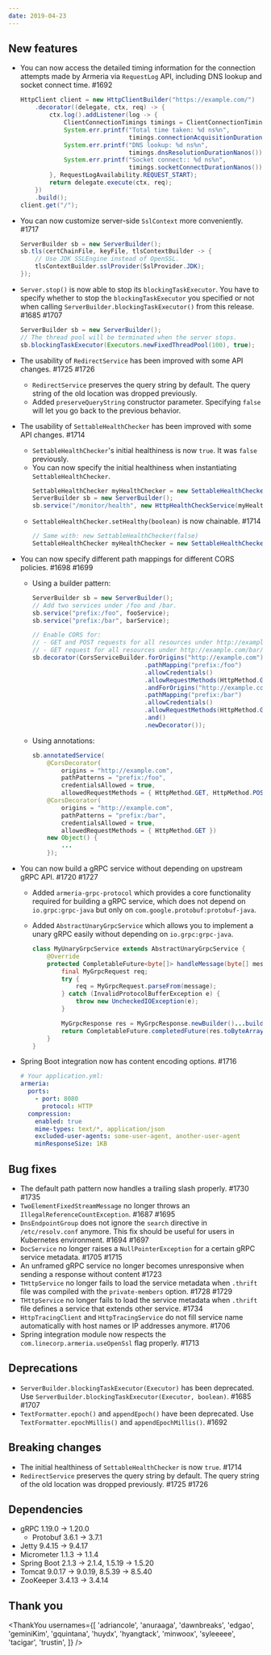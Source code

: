 ```yaml
---
date: 2019-04-23
---
```


## New features

- You can now access the detailed timing information for the connection attempts made by Armeria via `RequestLog` API, including DNS lookup and socket connect time. #1692
  ```java
  HttpClient client = new HttpClientBuilder("https://example.com/")
      .decorator((delegate, ctx, req) -> {
          ctx.log().addListener(log -> {
              ClientConnectionTimings timings = ClientConnectionTimings.get(log);
              System.err.printf("Total time taken: %d ns%n",
                                timings.connectionAcquisitionDurationNanos());
              System.err.printf("DNS lookup: %d ns%n",
                                timings.dnsResolutionDurationNanos());
              System.err.printf("Socket connect:: %d ns%n",
                                timings.socketConnectDurationNanos());
          }, RequestLogAvailability.REQUEST_START);
          return delegate.execute(ctx, req);
      })
      .build();
  client.get("/");
  ```
- You can now customize server-side `SslContext` more conveniently. #1717
  ```java
  ServerBuilder sb = new ServerBuilder();
  sb.tls(certChainFile, keyFile, tlsContextBuilder -> {
      // Use JDK SSLEngine instead of OpenSSL.
      tlsContextBuilder.sslProvider(SslProvider.JDK);
  });
  ```
- `Server.stop()` is now able to stop its `blockingTaskExecutor`. You have to specify whether to stop the `blockingTaskExecutor` you specified or not when calling `ServerBuilder.blockingTaskExecutor()` from this release. #1685 #1707
  ```java
  ServerBuilder sb = new ServerBuilder();
  // The thread pool will be terminated when the server stops.
  sb.blockingTaskExecutor(Executors.newFixedThreadPool(100), true);
  ```
- The usability of `RedirectService` has been improved with some API changes. #1725 #1726
  - `RedirectService` preserves the query string by default. The query string of the old location was dropped previously.
  - Added `preserveQueryString` constructor parameter. Specifying `false` will let you go back to the previous behavior.
- The usability of `SettableHealthChecker` has been improved with some API changes. #1714
  - `SettableHealthChecker`'s initial healthiness is now `true`. It was `false` previously.
  - You can now specify the initial healthiness when instantiating `SettableHealthChecker`.
    ```java
    SettableHealthChecker myHealthChecker = new SettableHealthChecker(false);
    ServerBuilder sb = new ServerBuilder();
    sb.service("/monitor/health", new HttpHealthCheckService(myHealthChecker));
    ```
  - `SettableHealthChecker.setHealthy(boolean)` is now chainable. #1714
    ```java
    // Same with: new SettableHealthChecker(false)
    SettableHealthChecker myHealthChecker = new SettableHealthChecker().setHealthy(false);
    ```
- You can now specify different path mappings for different CORS policies. #1698 #1699

  - Using a builder pattern:

    ```java
    ServerBuilder sb = new ServerBuilder();
    // Add two services under /foo and /bar.
    sb.service("prefix:/foo", fooService);
    sb.service("prefix:/bar", barService);

    // Enable CORS for:
    // - GET and POST requests for all resources under http://example.com/foo/
    // - GET request for all resources under http://example.com/bar/
    sb.decorator(CorsServiceBuilder.forOrigins("http://example.com")
                                   .pathMapping("prefix:/foo")
                                   .allowCredentials()
                                   .allowRequestMethods(HttpMethod.GET, HttpMethod.POST)
                                   .andForOrigins("http://example.com")
                                   .pathMapping("prefix:/bar")
                                   .allowCredentials()
                                   .allowRequestMethods(HttpMethod.GET)
                                   .and()
                                   .newDecorator());
    ```

  - Using annotations:
    ```java
    sb.annotatedService(
        @CorsDecorator(
            origins = "http://example.com",
            pathPatterns = "prefix:/foo",
            credentialsAllowed = true,
            allowedRequestMethods = { HttpMethod.GET, HttpMethod.POST })
        @CorsDecorator(
            origins = "http://example.com",
            pathPatterns = "prefix:/bar",
            credentialsAllowed = true,
            allowedRequestMethods = { HttpMethod.GET })
        new Object() {
            ...
        });
    ```

- You can now build a gRPC service without depending on upstream gRPC API. #1720 #1727

  - Added `armeria-grpc-protocol` which provides a core functionality required for building a gRPC service, which does not depend on `io.grpc:grpc-java` but only on `com.google.protobuf:protobuf-java`.
  - Added `AbstractUnaryGrpcService` which allows you to implement a unary gRPC easily without depending on `io.grpc:grpc-java`.

    ```java
    class MyUnaryGrpcService extends AbstractUnaryGrpcService {
        @Override
        protected CompletableFuture<byte[]> handleMessage(byte[] message) {
            final MyGrpcRequest req;
            try {
                req = MyGrpcRequest.parseFrom(message);
            } catch (InvalidProtocolBufferException e) {
                throw new UncheckedIOException(e);
            }

            MyGrpcResponse res = MyGrpcResponse.newBuilder()...build();
            return CompletableFuture.completedFuture(res.toByteArray());
        }
    }
    ```

- Spring Boot integration now has content encoding options. #1716
  ```yaml
  # Your application.yml:
  armeria:
    ports:
      - port: 8080
        protocol: HTTP
    compression:
      enabled: true
      mime-types: text/*, application/json
      excluded-user-agents: some-user-agent, another-user-agent
      minResponseSize: 1KB
  ```

## Bug fixes

- The default path pattern now handles a trailing slash properly. #1730 #1735
- `TwoElementFixedStreamMessage` no longer throws an `IllegalReferenceCountException`. #1687 #1695
- `DnsEndpointGroup` does not ignore the `search` directive in `/etc/resolv.conf` anymore. This fix should be useful for users in Kubernetes environment. #1694 #1697
- `DocService` no longer raises a `NullPointerException` for a certain gRPC service metadata. #1705 #1715
- An unframed gRPC service no longer becomes unresponsive when sending a response without content #1723
- `THttpService` no longer fails to load the service metadata when `.thrift` file was compiled with the `private-members` option. #1728 #1729
- `THttpService` no longer fails to load the service metadata when `.thrift` file defines a service that extends other service. #1734
- `HttpTracingClient` and `HttpTracingService` do not fill service name automatically with host names or IP addresses anymore. #1706
- Spring integration module now respects the `com.linecorp.armeria.useOpenSsl` flag properly. #1713

## Deprecations

- `ServerBuilder.blockingTaskExecutor(Executor)` has been deprecated. Use `ServerBuilder.blockingTaskExecutor(Executor, boolean)`. #1685 #1707
- `TextFormatter.epoch()` and `appendEpoch()` have been deprecated. Use `TextFormatter.epochMillis()` and `appendEpochMillis()`. #1692

## Breaking changes

- The initial healthiness of `SettableHealthChecker` is now `true`. #1714
- `RedirectService` preserves the query string by default. The query string of the old location was dropped previously. #1725 #1726

## Dependencies

- gRPC 1.19.0 -> 1.20.0
  - Protobuf 3.6.1 -> 3.7.1
- Jetty 9.4.15 -> 9.4.17
- Micrometer 1.1.3 -> 1.1.4
- Spring Boot 2.1.3 -> 2.1.4, 1.5.19 -> 1.5.20
- Tomcat 9.0.17 -> 9.0.19, 8.5.39 -> 8.5.40
- ZooKeeper 3.4.13 -> 3.4.14

## Thank you

<ThankYou
  usernames={[
    'adriancole',
    'anuraaga',
    'dawnbreaks',
    'edgao',
    'geminiKim',
    'gquintana',
    'huydx',
    'hyangtack',
    'minwoox',
    'syleeeee',
    'tacigar',
    'trustin',
  ]}
/>
